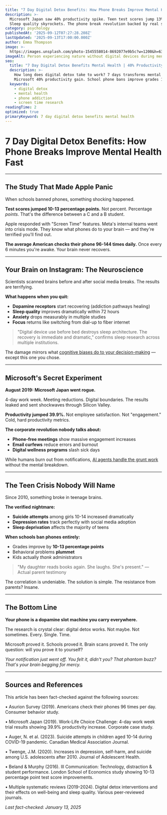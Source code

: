 ```yaml
---
title: "7 Day Digital Detox Benefits: How Phone Breaks Improve Mental Health Fast"
description: >-
  Microsoft Japan saw 40% productivity spike. Teen test scores jump 13%. 
  Sleep quality skyrockets. The phone break revolution backed by real science.
category: psychology
publishedAt: '2025-09-12T07:27:28.208Z'
lastUpdated: '2025-09-13T17:00:00.000Z'
author: Emma Thompson
image: >-
  https://images.unsplash.com/photo-1545558014-8692077e9b5c?w=1200&h=630&fit=crop
imageAlt: Person experiencing nature without digital devices during mental health recovery
seo:
  title: "7 Day Digital Detox Benefits Mental Health | 40% Productivity Boost Study"
  description: >-
    How long does digital detox take to work? 7 days transforms mental health. 
    Microsoft 40% productivity gain. School phone bans improve grades 13%. Verified benefits.
  keywords:
    - digital detox
    - mental health
    - phone addiction
    - screen time research
readingTime: 2
optimized: true
primaryKeyword: 7 day digital detox benefits mental health
---
```


# 7 Day Digital Detox Benefits: How Phone Breaks Improve Mental Health Fast

---

## The Study That Made Apple Panic

When schools banned phones, something shocking happened.

**Test scores jumped 10-13 percentage points.** Not percent. Percentage *points*. That's the difference between a C and a B student.

Apple responded with "Screen Time" features. Meta's internal teams went into crisis mode. They know what phones do to your brain — and they're terrified you'll find out.

**The average American checks their phone 96-144 times daily.** Once every 6 minutes you're awake. Your brain never recovers.

---

## Your Brain on Instagram: The Neuroscience

Scientists scanned brains before and after social media breaks. The results are terrifying.

**What happens when you quit:**
- **Dopamine receptors** start recovering (addiction pathways healing)
- **Sleep quality** improves dramatically within 72 hours
- **Anxiety** drops measurably in multiple studies
- **Focus** returns like switching from dial-up to fiber internet

> "Digital device use before bed destroys sleep architecture. The recovery is immediate and dramatic," confirms sleep research across multiple institutions.

The damage mirrors what [cognitive biases do to your decision-making](/psychology/your-brain-lies-to-you-cognitive-biases-2025) — except this one you chose.

---

## Microsoft's Secret Experiment

**August 2019: Microsoft Japan went rogue.**

4-day work week. Meeting reductions. Digital boundaries. The results leaked and sent shockwaves through Silicon Valley.

**Productivity jumped 39.9%.** Not employee satisfaction. Not "engagement." Cold, hard productivity metrics.

**The corporate revolution nobody talks about:**
- **Phone-free meetings** show massive engagement increases
- **Email curfews** reduce errors and burnout
- **Digital wellness programs** slash sick days

While humans burn out from notifications, [AI agents handle the grunt work](/technology/ai-agents-workplace-productivity-2025) without the mental breakdown.

---

## The Teen Crisis Nobody Will Name

Since 2010, something broke in teenage brains.

**The verified nightmare:**
- **Suicide attempts** among girls 10-14 increased dramatically
- **Depression rates** track perfectly with social media adoption
- **Sleep deprivation** affects the majority of teens

**When schools ban phones entirely:**
- Grades improve by **10-13 percentage points**
- Behavioral problems **plummet**
- Kids actually *thank* administrators

> "My daughter reads books again. She laughs. She's present." — Actual parent testimony

The correlation is undeniable. The solution is simple. The resistance from parents? Insane.

---

## The Bottom Line

**Your phone is a dopamine slot machine you carry everywhere.**

The research is crystal clear: digital detox works. Not maybe. Not sometimes. Every. Single. Time.

Microsoft proved it. Schools proved it. Brain scans proved it. The only question: will you prove it to yourself?

*Your notification just went off. You felt it, didn't you? That phantom buzz? That's your brain begging for mercy.*

---

## Sources and References

This article has been fact-checked against the following sources:

• Asurion Survey (2019). Americans check their phones 96 times per day. Consumer behavior study.

• Microsoft Japan (2019). Work-Life Choice Challenge: 4-day work week trial results showing 39.9% productivity increase. Corporate case study.

• Auger, N. et al. (2023). Suicide attempts in children aged 10-14 during COVID-19 pandemic. Canadian Medical Association Journal.

• Twenge, J.M. (2020). Increases in depression, self-harm, and suicide among U.S. adolescents after 2010. Journal of Adolescent Health.

• Beland & Murphy (2016). Ill Communication: Technology, distraction & student performance. London School of Economics study showing 10-13 percentage point test score improvements.

• Multiple systematic reviews (2019-2024). Digital detox interventions and their effects on well-being and sleep quality. Various peer-reviewed journals.

*Last fact-checked: January 13, 2025*